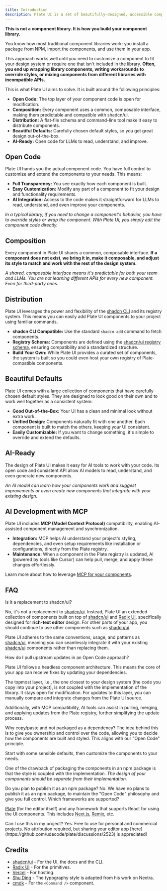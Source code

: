 ```yaml
---
title: Introduction
description: Plate UI is a set of beautifully-designed, accessible components and a code distribution platform. Works with your favorite frameworks and AI models. Open Source. Open Code.
---
```


**This is not a component library. It is how you build your component library.**

You know how most traditional component libraries work: you install a package from NPM, import the components, and use them in your app.

This approach works well until you need to customize a component to fit your design system or require one that isn't included in the library. **Often, you end up wrapping library components, writing workarounds to override styles, or mixing components from different libraries with incompatible APIs.**

This is what Plate UI aims to solve. It is built around the following principles:

- **Open Code:** The top layer of your component code is open for modification.
- **Composition:** Every component uses a common, composable interface, making them predictable and compatible with shadcn/ui.
- **Distribution:** A flat-file schema and command-line tool make it easy to distribute components.
- **Beautiful Defaults:** Carefully chosen default styles, so you get great design out-of-the-box.
- **AI-Ready:** Open code for LLMs to read, understand, and improve.

## Open Code

Plate UI hands you the actual component code. You have full control to customize and extend the components to your needs. This means:

- **Full Transparency:** You see exactly how each component is built.
- **Easy Customization:** Modify any part of a component to fit your design and functionality requirements.
- **AI Integration:** Access to the code makes it straightforward for LLMs to read, understand, and even improve your components.

_In a typical library, if you need to change a component's behavior, you have to override styles or wrap the component. With Plate UI, you simply edit the component code directly._

## Composition

Every component in Plate UI shares a common, composable interface. **If a component does not exist, we bring it in, make it composable, and adjust its style to match and work with the rest of the design system.**

_A shared, composable interface means it's predictable for both your team and LLMs. You are not learning different APIs for every new component. Even for third-party ones._

## Distribution

Plate UI leverages the power and flexibility of the [shadcn CLI](https://ui.shadcn.com/docs/cli) and its registry system. This means you can easily add Plate UI components to your project using familiar commands.

- **shadcn CLI Compatible:** Use the standard `shadcn add` command to fetch components.
- **Registry Schema:** Components are defined using the [shadcn/ui registry schema](https://ui.shadcn.com/docs/registry/registry-json), ensuring compatibility and a standardized structure.
- **Build Your Own:** While Plate UI provides a curated set of components, the system is built so you could even host your own registry of Plate-compatible components.


## Beautiful Defaults

Plate UI comes with a large collection of components that have carefully chosen default styles. They are designed to look good on their own and to work well together as a consistent system:

- **Good Out-of-the-Box:** Your UI has a clean and minimal look without extra work.
- **Unified Design:** Components naturally fit with one another. Each component is built to match the others, keeping your UI consistent.
- **Easily Customizable:** If you want to change something, it's simple to override and extend the defaults.

## AI-Ready

The design of Plate UI makes it easy for AI tools to work with your code. Its open code and consistent API allow AI models to read, understand, and even generate new components.

_An AI model can learn how your components work and suggest improvements or even create new components that integrate with your existing design._

## AI Development with MCP

Plate UI includes **MCP (Model Context Protocol)** compatibility, enabling AI-assisted component management and synchronization.

- **Integration:** MCP helps AI understand your project's styling, dependencies, and even setup requirements like installation or configurations, directly from the Plate registry.
- **Maintenance:** When a component in the Plate registry is updated, AI (powered by tools like Cursor) can help pull, merge, and apply these changes effortlessly.

Learn more about how to leverage [MCP for your components](/docs/components/mcp).

## FAQ

<Accordion type="multiple">

<AccordionItem value="faq-shadcn-replacement">
<AccordionTrigger>
Is it a replacement to shadcn/ui?
</AccordionTrigger>
<AccordionContent>

No, it's not a replacement to [shadcn/ui](https://ui.shadcn.com/).
Instead, Plate UI an extended collection of components built on top of [shadcn/ui](https://ui.shadcn.com/) and [Radix UI](https://www.radix-ui.com/), specifically designed for **rich-text editor** design. For other parts of your app, you should continue to use other components such as [shadcn/ui](https://ui.shadcn.com/).

Plate UI adheres to the same conventions, usage, and patterns as [shadcn/ui](https://ui.shadcn.com/), meaning you can seamlessly integrate it with your existing [shadcn/ui](https://ui.shadcn.com/) components rather than replacing them.
</AccordionContent>
</AccordionItem>

<AccordionItem value="faq-open-code-updates">
  <AccordionTrigger>
    How do I pull upstream updates in an Open Code approach?
  </AccordionTrigger>
  <AccordionContent>
    <p>
      Plate UI follows a headless component architecture. This means the core
      of your app can receive fixes by updating your dependencies.
    </p>
    <p className="mt-4">
      The topmost layer, i.e., the one closest to your design system (the code you copy into your project), is not
      coupled with the implementation of the library. It stays open for
      modification. For updates to this layer, you can manually compare and integrate changes from the Plate UI source.
    </p>
    <p className="mt-4">
      Additionally, with MCP compatibility, AI tools can assist in pulling, merging, and applying updates from the Plate registry, further simplifying the update process.
    </p>
  </AccordionContent>
</AccordionItem>

<AccordionItem value="faq-copy-paste">
<AccordionTrigger>
Why copy/paste and not packaged as a dependency?
</AccordionTrigger>
<AccordionContent>
The idea behind this is to give you ownership and control over the code, allowing you to decide how the components are built and styled. This aligns with our "Open Code" principle.

Start with some sensible defaults, then customize the components to your needs.

One of the drawback of packaging the components in an npm package is that the style is coupled with the implementation. _The design of your components should be separate from their implementation._
</AccordionContent>
</AccordionItem>

<AccordionItem value="faq-npm-package">
<AccordionTrigger>
    Do you plan to publish it as an npm package?
  </AccordionTrigger>
  <AccordionContent>
    No. We have no plans to publish it as an npm package, to maintain the "Open Code" philosophy and give you full control.
  </AccordionContent>
</AccordionItem>

<AccordionItem value="faq-frameworks-supported">
<AccordionTrigger>
Which frameworks are supported?
</AccordionTrigger>
<AccordionContent>

[Plate](/docs) (for the editor itself) and any framework that supports React for using the UI components. This includes [Next.js](/docs/components/installation/next), [Remix](/docs/components/remix), etc.

</AccordionContent>
</AccordionItem>

<AccordionItem value="faq-use-in-project">
	<AccordionTrigger>
	Can I use this in my project?
	</AccordionTrigger>
	<AccordionContent>
Yes. Free to use for personal and commercial projects. No attribution required, but sharing your editor app [here](https://github.com/udecode/plate/discussions/2523) is appreciated!
    </AccordionContent>
</AccordionItem>

</Accordion>

## Credits

- [shadcn/ui](https://ui.shadcn.com/) - For the UI, the docs and the CLI.
- [Radix UI](https://radix-ui.com) - For the primitives.
- [Vercel](https://vercel.com) - For hosting.
- [Shu Ding](https://shud.in) - The typography style is adapted from his work on Nextra.
- [cmdk](https://cmdk.paco.me) - For the `<Command />` component.
